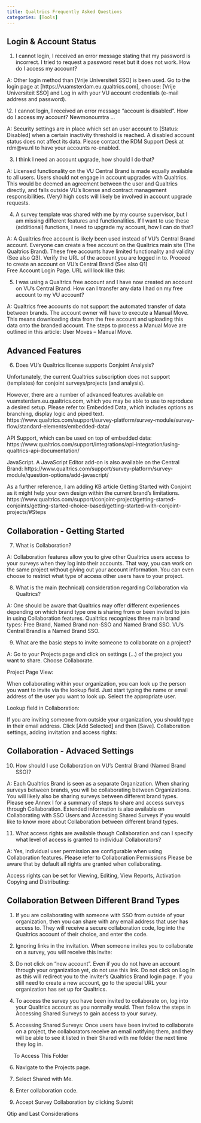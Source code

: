 ```yaml
---
title: Qualtrics Frequently Asked Questions
categories: [Tools]
---
```


## Login & Account Status

1)	I cannot login, I received an error message stating that my password is incorrect. I tried to request a password reset but it does not work. How do I access my account? 

A: Other login method than [Vrije Universiteit SSO] is been used. Go to the login page at  [https://vuamsterdam.eu.qualtrics.com], choose: [Vrije Universiteit SSO] and  Log in with your VU account credentials (e-mail address and password).

\2.	I cannot login, I received an error message “account is disabled”. How do I access my account? Newmonoumtra ...

A: Security  settings are in place which set an user account to [Status: Disabled] when a certain inactivity threshold is reached. A disabled account status does not affect its data. Please contact the RDM Support Desk at rdm@vu.nl to have your accounts re-enabled.

3.	I think I need an account upgrade, how should I do that?

A: Licensed functionality on the VU Central Brand is made equally available to all users. Users should not engage in account upgrades with Qualtrics. This would be deemed an agreement between the user and Qualtrics directly, and falls outside VU’s license and contract management responsibilities. (Very) high costs will likely be involved in account upgrade requests.

4.	A survey template was shared with me by my course supervisor, but I am missing different features and functionalities. If I want to use these (additional) functions, I need to upgrade my account, how I can do that?

A: A Qualtrics free account is likely been used instead of VU’s Central Brand account. Everyone can create a free account on the Qualtrics main site (The Qualtrics Brand). These free accounts have limited functionality and validity (See also Q3). Verify the URL of the account you are logged in to. Proceed to create an account on VU’s Central Brand (See also Q1)    
Free Account Login Page. URL will look like this: 
 

5.	I was using a Qualtrics free account and I have now created an account on VU’s Central Brand. How can I transfer any data I had on my free account to my VU account?

A: Qualtrics free accounts do not support the automated transfer of data between brands. The account owner will have to execute a Manual Move. This means downloading data from the free account and uploading this data onto the branded account. The steps to process a Manual Move are outlined in this article: User Moves – Manual Move.   

## Advanced Features

6.	Does VU’s Qualtrics license supports Conjoint Analysis?

Unfortunately, the current Qualtrics subscription does not support (templates) for conjoint surveys/projects (and analysis).

However, there are a number of advanced features available on vuamsterdam.eu.qualtrics.com, which you may be able to use to reproduce a desired setup. Please refer to:
Embedded Data, which includes options as branching, display logic and piped text.
https://www.qualtrics.com/support/survey-platform/survey-module/survey-flow/standard-elements/embedded-data/  

API Support, which can be used on top of embedded data:
https://www.qualtrics.com/support/integrations/api-integration/using-qualtrics-api-documentation/

JavaScript. A JavaScript Editor add-on is also available on the Central Brand:
https://www.qualtrics.com/support/survey-platform/survey-module/question-options/add-javascript/
 
As a further reference, I am adding KB article Getting Started with Conjoint as it might help your own design within the current brand's limitations.    
https://www.qualtrics.com/support/conjoint-project/getting-started-conjoints/getting-started-choice-based/getting-started-with-conjoint-projects/#Steps


## Collaboration - Getting Started

7.	What is Collaboration?

A: Collaboration features allow you to give other Qualtrics users access to your surveys when they log into their accounts. That way, you can work on the same project without giving out your account information. You can even choose to restrict what type of access other users have to your project. 

8.	What is the main (technical) consideration regarding Collaboration via Qualtrics?

A: One should be aware that Qualtrics may offer different experiences depending on which brand type one is sharing from or been invited to join in using Collaboration features. Qualtrics recognizes three main brand types: Free Brand, Named Brand non-SSO and Named Brand SSO. VU’s Central Brand is a Named Brand SSO. 

9.	What are the basic steps to invite someone to collaborate on a project?

A: Go to your Projects page and click on settings (…) of the project you want to share. Choose Collaborate. 

Project Page View:

    

When collaborating within your organization, you can look up the person you want to invite via the lookup field. Just start typing the name or email address of the user you want to look up. Select the appropriate user.   

Lookup field in Collaboration:
 

If you are inviting someone from outside your organization, you should type in their email address. Click [Add Selected] and then [Save]. 
Collaboration settings, adding invitation and access rights: 


## Collaboration - Advaced Settings

10.	How should I use Collaboration on VU’s Central Brand (Named Brand SSO)?

A: Each Qualtrics Brand is seen as a separate Organization. When sharing surveys between brands, you will be collaborating between Organizations. You will likely also be sharing surveys between different brand types. 
Please see Annex I for a summary of steps to share and access surveys through Collaboration.
Extended information is also available on Collaborating with SSO Users and Accessing Shared Surveys if you would like to know more about Collaboration between different brand types. 

11.	What access rights are available though Collaboration and can I specify what level of access is granted to individual Collaborators?

A: Yes, individual user permission are configurable when using Collaboration features. Please refer to Collaboration Permissions Please be aware that by default all rights are granted when collaborating.       

Access rights can be set for Viewing, Editing, View Reports, Activation Copying and Distributing: 
  

## Collaboration Between Different Brand Types

1.	If you are collaborating with someone with SSO from outside of your organization, then you can share with any email address that user has access to. They will receive a secure collaboration code, log into the Qualtrics account of their choice, and enter the code.

2.	Ignoring links in the invitation.
When someone invites you to collaborate on a survey, you will receive this invite:
 


3.	Do not click on “new account”. Even if you do not have an account through your organization yet, do not use this link. Do not click on Log In as this will redirect you to the inviter’s Qualtrics Brand login page. If you still need to create a new account, go to the special URL your organization has set up for Qualtrics.

4.	To access the survey you have been invited to collaborate on, log into your Qualtrics account as you normally would. Then follow the steps in Accessing Shared Surveys to gain access to your survey.

5.	Accessing Shared Surveys:
Once users have been invited to collaborate on a project, the collaborators receive an email notifying them, and they will be able to see it listed in their Shared with me folder the next time they log in.

 
To Access This Folder

6.	Navigate to the Projects page.
 

7.	Select Shared with Me.
 

8.	Enter collaboration code.
 


9.	Accept Survey Collaboration by clicking Submit
 


Qtip and Last Considerations
 
 
